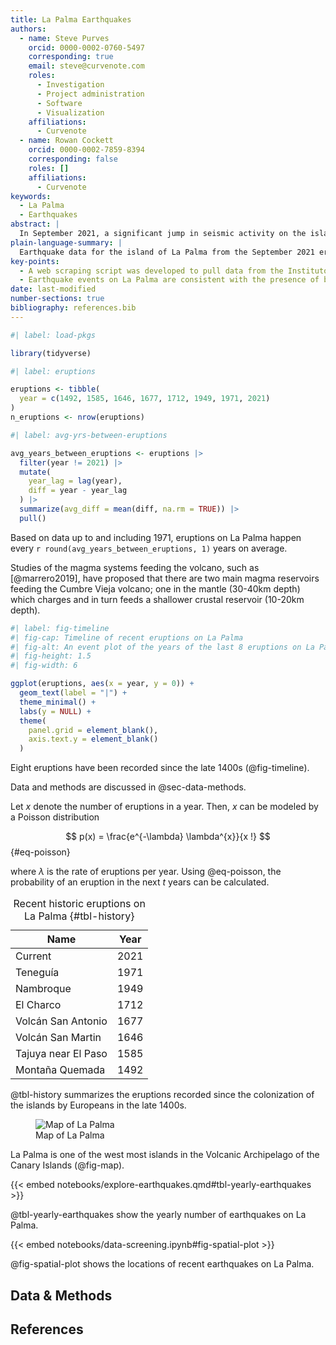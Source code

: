 ```yaml
---
title: La Palma Earthquakes
authors:
  - name: Steve Purves
    orcid: 0000-0002-0760-5497
    corresponding: true
    email: steve@curvenote.com
    roles:
      - Investigation
      - Project administration
      - Software
      - Visualization
    affiliations:
      - Curvenote
  - name: Rowan Cockett
    orcid: 0000-0002-7859-8394
    corresponding: false
    roles: []
    affiliations:
      - Curvenote
keywords: 
  - La Palma
  - Earthquakes
abstract: |
  In September 2021, a significant jump in seismic activity on the island of La Palma (Canary Islands, Spain) signaled the start of a volcanic crisis that still continues at the time of writing. Earthquake data is continually collected and published by the Instituto Geográphico Nacional (IGN). ...
plain-language-summary: |
  Earthquake data for the island of La Palma from the September 2021 eruption is found ...
key-points:
  - A web scraping script was developed to pull data from the Instituto Geogràphico Nacional into a machine-readable form for analysis
  - Earthquake events on La Palma are consistent with the presence of both mantle and crustal reservoirs.
date: last-modified
number-sections: true
bibliography: references.bib
---
```


```r
#| label: load-pkgs

library(tidyverse)
```

```r
#| label: eruptions

eruptions <- tibble(
  year = c(1492, 1585, 1646, 1677, 1712, 1949, 1971, 2021)
)
n_eruptions <- nrow(eruptions)
```

```r
#| label: avg-yrs-between-eruptions

avg_years_between_eruptions <- eruptions |>
  filter(year != 2021) |>
  mutate(
    year_lag = lag(year),
    diff = year - year_lag
  ) |>
  summarize(avg_diff = mean(diff, na.rm = TRUE)) |>
  pull()
```

Based on data up to and including 1971, eruptions on La Palma happen every `r round(avg_years_between_eruptions, 1)` years on average.

Studies of the magma systems feeding the volcano, such as [@marrero2019], have proposed that there are two main magma reservoirs feeding the Cumbre Vieja volcano; one in the mantle (30-40km depth) which charges and in turn feeds a shallower crustal reservoir (10-20km depth).

```r
#| label: fig-timeline
#| fig-cap: Timeline of recent eruptions on La Palma
#| fig-alt: An event plot of the years of the last 8 eruptions on La Palma.
#| fig-height: 1.5
#| fig-width: 6

ggplot(eruptions, aes(x = year, y = 0)) +
  geom_text(label = "|") +
  theme_minimal() +
  labs(y = NULL) +
  theme(
    panel.grid = element_blank(),
    axis.text.y = element_blank()
  )
```

Eight eruptions have been recorded since the late 1400s (@fig-timeline).

Data and methods are discussed in @sec-data-methods.

Let $x$ denote the number of eruptions in a year. Then, $x$ can be modeled by a Poisson distribution

$$
p(x) = \frac{e^{-\lambda} \lambda^{x}}{x !}
$$ {#eq-poisson}

where $\lambda$ is the rate of eruptions per year. Using @eq-poisson, the probability of an eruption in the next $t$ years can be calculated.

| Name                | Year |
|---------------------|------|
| Current             | 2021 |
| Teneguía            | 1971 |
| Nambroque           | 1949 |
| El Charco           | 1712 |
| Volcán San Antonio  | 1677 |
| Volcán San Martin   | 1646 |
| Tajuya near El Paso | 1585 |
| Montaña Quemada     | 1492 |

: Recent historic eruptions on La Palma {#tbl-history}

@tbl-history summarizes the eruptions recorded since the colonization of the islands by Europeans in the late 1400s.

![Map of La Palma](images/la-palma-map.png){#fig-map fig-alt="Map of La Palma where La Palma is marked in red." fig-align="center"}

La Palma is one of the west most islands in the Volcanic Archipelago of the Canary Islands (@fig-map).

{{< embed notebooks/explore-earthquakes.qmd#tbl-yearly-earthquakes >}}

@tbl-yearly-earthquakes show the yearly number of earthquakes on La Palma.

{{< embed notebooks/data-screening.ipynb#fig-spatial-plot >}}

@fig-spatial-plot shows the locations of recent earthquakes on La Palma.

## Data & Methods {#sec-data-methods}

## References {.unnumbered}
